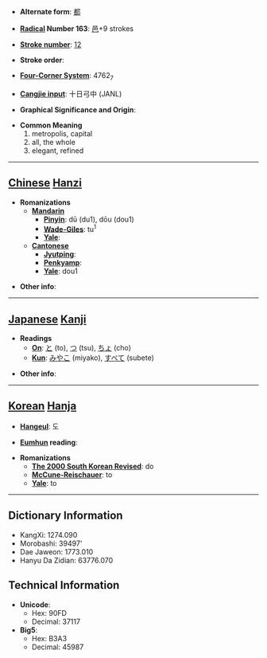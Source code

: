 * '''Alternate form''': [[都]]

* '''[[Wiktionary:Chinese radical index| Radical]] Number 163''': [[Wiktionary:Chinese radical index 邑|邑]]+9 strokes

* '''[[Wiktionary:Chinese total strokes index|Stroke number]]''': [[Wiktionary:Chinese total strokes index 12|12]]

* '''Stroke order''': 

* '''[[Wiktionary:Chinese four corner index|Four-Corner System]]''': 4762<sub>7</sub>

* '''[[Wiktionary:Chinese Cangjie index|Cangjie input]]''': 十日弓中 (JANL)

* '''Graphical Significance and Origin''': 

* '''Common Meaning'''
*#metropolis, capital
*# all, the whole
*# elegant, refined


----

== [[Chinese]] [[Hanzi]] ==

* '''Romanizations'''
** '''[[Mandarin]]'''
*** '''[[Pinyin]]''': dū (du1), dōu (dou1)
*** '''[[Wade-Giles]]''': tu<sup>1</sup>
*** '''[[Yale]]''': 
** '''[[Cantonese]]'''
*** '''[[Jyutping]]''':
*** '''[[Penkyamp]]''': 
*** '''[[Yale]]''': dou1

* '''Other info''': 

----

== [[Japanese]] [[Kanji]] ==

* '''Readings'''
** '''[[On]]''': [[と]] (to), [[つ]] (tsu), [[ちょ]] (cho)
** '''[[Kun]]''': [[みやこ]] (miyako), [[すべて]] (subete)

* '''Other info''':  

----

== [[Korean]] [[Hanja]] ==

* '''[[Hangeul]]''': 도

* '''[[Eumhun]] reading''': 

* '''Romanizations'''
** '''[[The 2000 South Korean Revised Romanization|The 2000 South Korean Revised]]''': do
** '''[[McCune-Reischauer]]''': to
** '''[[Yale]]''': to

----

== Dictionary Information ==

* KangXi: 1274.090
* Morobashi: 39497'
* Dae Jaweon: 1773.010
* Hanyu Da Zidian: 63776.070

== Technical Information ==

* '''Unicode''':
** Hex: 90FD
** Decimal: 37117
* '''Big5''':
** Hex: B3A3
** Decimal: 45987